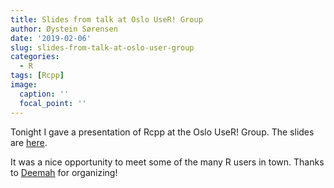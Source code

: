 ```yaml
---
title: Slides from talk at Oslo UseR! Group
author: Øystein Sørensen
date: '2019-02-06'
slug: slides-from-talk-at-oslo-user-group
categories:
  - R
tags: [Rcpp]
image:
  caption: ''
  focal_point: ''
---
```


Tonight I gave a presentation of Rcpp at the Oslo UseR! Group. The slides are [here](https://osorensen.github.io/user-rcpp-2019/presentation.html#1).

It was a nice opportunity to meet some of the many R users in town. Thanks to [Deemah](https://www.ddrive.no/) for organizing!